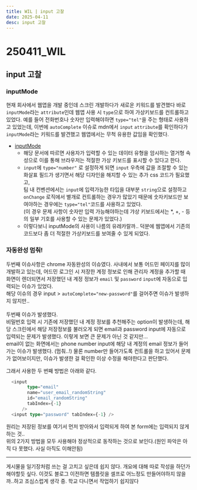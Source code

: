 ```yaml
---
title: WIL | input 고찰
date: 2025-04-11
desc: input 고찰
---
```


# 250411_WIL

## input 고찰

### inputMode

현재 회사에서 웹앱을 개발 중인데 스크린 개발하다가 새로운 키워드를 발견했다
바로 `inputMode`라는 `attribute`인데 웹앱 사용 시 `type`으로 하여 가상키보드를 컨트롤하고 있었다. 예를 들어 전화번호나 숫자만 입력해야하면 `type="tel"`을 주는 형태로 사용하고 있었는데, 이번에 `autoComplete` 이슈로 mdn에서 `input` `attribute`를 확인하다가 `inputMode`라는 키워드를 발견했고 웹앱에서는 무척 유용한 값임을 확인했다.

- [inputMode](https://developer.mozilla.org/en-US/docs/Web/HTML/Reference/Global_attributes/inputmode)
  - 해당 문서에 따르면 사용자가 입력할 수 있는 데이터 유형을 암시하는 열거형 속성으로 이를 통해 브라우저는 적절한 가상 키보드를 표시할 수 있다고 한다.
  - `input`에 `type="number"` 로 설정하게 되면 `input` 우측에 값을 조절할 수 있는 화살표 필드가 생기면서 해당 디자인을 해지할 수 있는 추가 css 코드가 필요했고,<br/>
    팀 내 컨벤션에서는 `input`에 입력가능한 타입을 대부분 `string`으로 설정하고 `onChange` 로직에서 별개로 컨트롤하는 경우가 많았기 때문에 숫자키보드만 보여야하는 경우에는 `type="tel"`코드를 사용하고 있었다.<br/>
    (이 경우 문제 사항이 숫자만 입력 가능해야하는데 갸상 키보드에서는 \*, +, - 등의 일부 기호를 사용할 수 있는 문제가 있었다.)
  - 이렇다보니 inputMode의 사용이 나름의 유레카랄까.. 덕분에 웹앱에서 기존의 코드보다 좀 더 적절한 가상키보드를 보여줄 수 있게 되었다.

### 자동완성 멈춰!

두번째 이슈사항은 chrome 자동완성의 이슈였다.
사내에서 보통 어드민 페이지를 많이 개발하고 있는데, 어드민 로그인 시 저장한 계정 정보로 인해 관리자 계정을 추가할 때 화면이 렌더되면서 저장했던 내 계정 정보가 `email` 및 `password` `input`에 자동으로 입력되는 이슈가 있었다.<br/>해당 이슈의 경우 input > `autoComplete="new-password"`를 걸어주면 이슈가 발생하지 않지만..<br/><br/>
두번째 이슈가 발생했다.<br/>
비밀번호 입력 시 기존에 저장했던 내 계정 정보를 추천해주는 option이 발생하는데, 해당 스크린에서 해당 저장정보를 불러오게 되면 email과 password input에 자동으로 입력되는 문제가 발생했다. 이렇게 보면 큰 문제가 아닌 것 같지만...<br/>
email이 없는 화면에서는 phone number input에 해당 내 계정의 email 정보가 들어가는 이슈가 발생했다. (멈춰..!) 물론 number만 들어가도록 컨트롤을 하고 있어서 문제가 없어보이지만, 이슈가 발생한 걸 확인한 이상 수정을 해야한다고 판단했다.<br/>

그래서 사용한 두 번째 방법은 아래와 같다.

```typescript
  <input
        type="email"
        name="user_email_randomString"
        id="email_randomString"
        tabIndex={-1}
      />
  <input type="password" tabIndex={-1} />
```

원리는 저장된 정보를 여기서 먼저 받아와서 입력되게 하여 본 form에는 입력되지 않게 하는 것..<br/>
위의 2가지 방법을 모두 사용해야 정상적으로 동작하는 것으로 보인다.(원인 파악은 아직 다 못했다. 사실 아직도 이해안됨)

---

게시물을 일기장처럼 쓰는 걸 고치고 싶은데 쉽지 않다. 개요에 대해 따로 작성을 하던가 해야할듯 싶다. 이것도 블로그 이전하면 템플릿을 셀프로 어느정도 만들어야하지 않을까..하고 조심스럽게 생각 중. 학교 다니면서 작업하기 쉽지않다
